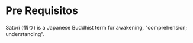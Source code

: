 # Pre Requisitos

Satori (悟り) is a Japanese Buddhist term for awakening, "comprehension; understanding".
